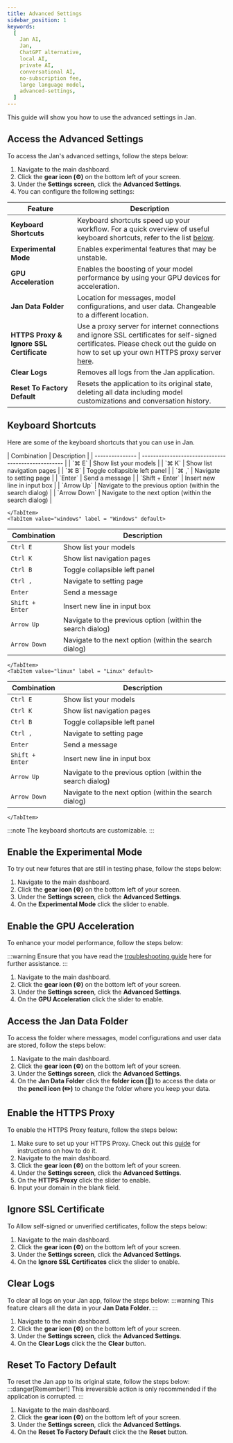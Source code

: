 ```yaml
---
title: Advanced Settings
sidebar_position: 1
keywords:
  [
    Jan AI,
    Jan,
    ChatGPT alternative,
    local AI,
    private AI,
    conversational AI,
    no-subscription fee,
    large language model,
    advanced-settings,
  ]
---
```


<head>
    <title>Advanced Settings</title>
    <meta name="description" content="This guide will show you how to use the advanced settings in Jan. Learn about keyboard shortcuts, experimental mode, GPU acceleration, Jan data folder access, HTTPS proxy configuration, SSL certificate handling, log clearing, and resetting to factory default settings."/>
    <meta name="keywords" content="Jan AI, Jan, ChatGPT alternative, local AI, private AI, conversational AI, no-subscription fee, large language model, advanced-settings"/>
    <meta property="og:title" content="Advanced Settings"/>
    <meta property="og:description" content="This guide will show you how to use the advanced settings in Jan. Learn about keyboard shortcuts, experimental mode, GPU acceleration, Jan data folder access, HTTPS proxy configuration, SSL certificate handling, log clearing, and resetting to factory default settings."/>
    <meta property="og:image" content="https://yourwebsite.com/img/advanced-settings.png"/>
    <meta property="og:url" content="https://yourwebsite.com/advanced-settings"/>
    <meta name="twitter:card" content="summary_large_image"/>
    <meta name="twitter:title" content="Advanced Settings"/>
    <meta name="twitter:description" content="This guide will show you how to use the advanced settings in Jan. Learn about keyboard shortcuts, experimental mode, GPU acceleration, Jan data folder access, HTTPS proxy configuration, SSL certificate handling, log clearing, and resetting to factory default settings."/>
    <meta name="twitter:image" content="https://yourwebsite.com/img/advanced-settings.png"/>
</head>


This guide will show you how to use the advanced settings in Jan.

## Access the Advanced Settings
To access the Jan's advanced settings, follow the steps below:
1. Navigate to the main dashboard.
2. Click the **gear icon (⚙️)** on the bottom left of your screen.
3. Under the **Settings screen**, click the **Advanced Settings**.
4. You can configure the following settings:

| Feature                   | Description                                                                                                           |
|---------------------------|-----------------------------------------------------------------------------------------------------------------------|
| **Keyboard Shortcuts**    | Keyboard shortcuts speed up your workflow. For a quick overview of useful keyboard shortcuts, refer to the list [below](advanced-settings.mdx#keyboard-shortcuts).                                                                          |
| **Experimental Mode**     | Enables experimental features that may be unstable.                                                                   |
| **GPU Acceleration**     | Enables the boosting of your model performance by using your GPU devices for acceleration.                                                                   |
| **Jan Data Folder**       | Location for messages, model configurations, and user data. Changeable to a different location.                       |
| **HTTPS Proxy & Ignore SSL Certificate** | Use a proxy server for internet connections and ignore SSL certificates for self-signed certificates.   Please check out the guide on how to set up your own HTTPS proxy server [here](http-proxy.mdx).               |
| **Clear Logs**            | Removes all logs from the Jan application.                                                                            |
| **Reset To Factory Default** | Resets the application to its original state, deleting all data including model customizations and conversation history. |



## Keyboard Shortcuts

Here are some of the keyboard shortcuts that you can use in Jan.

<Tabs>
    <TabItem value="mac" label = "Mac" default>
| Combination     | Description                                        |
| --------------- | -------------------------------------------------- |
| `⌘ E`           | Show list your models                              |
| `⌘ K`           | Show list navigation pages                         |
| `⌘ B`           | Toggle collapsible left panel                      |
| `⌘ ,`           | Navigate to setting page                           |
| `Enter`         | Send a message                                     |
| `Shift + Enter` | Insert new line in input box                       |
| `Arrow Up`      | Navigate to the previous option (within the search dialog) |
| `Arrow Down`    | Navigate to the next option (within the search dialog)     |

    </TabItem>
    <TabItem value="windows" label = "Windows" default>
| Combination     | Description                                        |
| --------------- | -------------------------------------------------- |
| `Ctrl E`        | Show list your models                              |
| `Ctrl K`        | Show list navigation pages                         |
| `Ctrl B`        | Toggle collapsible left panel                      |
| `Ctrl ,`        | Navigate to setting page                           |
| `Enter`         | Send a message                                     |
| `Shift + Enter` | Insert new line in input box                       |
| `Arrow Up`      | Navigate to the previous option (within the search dialog) |
| `Arrow Down`    | Navigate to the next option (within the search dialog)     |

    </TabItem>
    <TabItem value="linux" label = "Linux" default>
| Combination     | Description                                        |
| --------------- | -------------------------------------------------- |
| `Ctrl E`        | Show list your models                              |
| `Ctrl K`        | Show list navigation pages                         |
| `Ctrl B`        | Toggle collapsible left panel                      |
| `Ctrl ,`        | Navigate to setting page                           |
| `Enter`         | Send a message                                     |
| `Shift + Enter` | Insert new line in input box                       |
| `Arrow Up`      | Navigate to the previous option (within the search dialog) |
| `Arrow Down`    | Navigate to the next option (within the search dialog)     |

    </TabItem>
</Tabs>
:::note
The keyboard shortcuts are customizable.
:::

## Enable the Experimental Mode
To try out new fetures that are still in testing phase, follow the steps below:
1. Navigate to the main dashboard.
2. Click the **gear icon (⚙️)** on the bottom left of your screen.
3. Under the **Settings screen**, click the **Advanced Settings**.
4. On the **Experimental Mode** click the slider to enable.

## Enable the GPU Acceleration
To enhance your model performance, follow the steps below:

:::warning
Ensure that you have read the [troubleshooting guide](/docs/guides/common-error/not-using-gpu.mdx) here for further assistance.
:::
1. Navigate to the main dashboard.
2. Click the **gear icon (⚙️)** on the bottom left of your screen.
3. Under the **Settings screen**, click the **Advanced Settings**.
4. On the **GPU Acceleration** click the slider to enable.

## Access the Jan Data Folder
To access the folder where messages, model configurations and user data are stored, follow the steps below:
1. Navigate to the main dashboard.
2. Click the **gear icon (⚙️)** on the bottom left of your screen.
3. Under the **Settings screen**, click the **Advanced Settings**.
4. On the **Jan Data Folder** click the **folder icon (📂)** to access the data or the **pencil icon (✏️)** to change the folder where you keep your data.

## Enable the HTTPS Proxy
To enable the HTTPS Proxy feature, follow the steps below:
1. Make sure to set up your HTTPS Proxy. Check out this [guide](http-proxy.mdx) for instructions on how to do it.
2. Navigate to the main dashboard.
3. Click the **gear icon (⚙️)** on the bottom left of your screen.
4. Under the **Settings screen**, click the **Advanced Settings**.
5. On the **HTTPS Proxy** click the slider to enable.
6. Input your domain in the blank field.

## Ignore SSL Certificate
To Allow self-signed or unverified certificates, follow the steps below:
1. Navigate to the main dashboard.
2. Click the **gear icon (⚙️)** on the bottom left of your screen.
3. Under the **Settings screen**, click the **Advanced Settings**.
4. On the **Ignore SSL Certificates** click the slider to enable.

## Clear Logs
To clear all logs on your Jan app, follow the steps below:
:::warning
This feature clears all the data in your **Jan Data Folder**.
:::
1. Navigate to the main dashboard.
2. Click the **gear icon (⚙️)** on the bottom left of your screen.
3. Under the **Settings screen**, click the **Advanced Settings**.
4. On the **Clear Logs** click the the **Clear** button.

## Reset To Factory Default
To reset the Jan app to its original state, follow the steps below:
:::danger[Remember!]
This irreversible action is only recommended if the application is corrupted.
:::
1. Navigate to the main dashboard.
2. Click the **gear icon (⚙️)** on the bottom left of your screen.
3. Under the **Settings screen**, click the **Advanced Settings**.
4. On the **Reset To Factory Default** click the the **Reset** button.